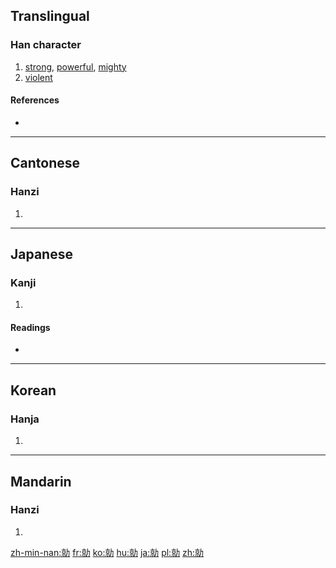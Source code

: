 ==Translingual==
{{Han etyl}}

===Han character===
{{Han char|rn=19|rad=力|as=08|sn=10|four=04927|canj=YFKS|ids=⿰京力}}

# [[strong]], [[powerful]], [[mighty]]
# [[violent]]

====References====
* {{Han ref|kx=0147.430|dkj=02370|dj=0333.060|hdz=10373.110|uh=52CD|ud=21197|bh=D0ED|bd=53485}}

----

==Cantonese==

===Hanzi===
{{yue-hanzi|jyut=|y=king4}}

# {{defn|lang=yue|sort=力08}}

----

==Japanese==

===Kanji===
{{ja-kanji|grade=|rs=力08}}

# {{defn|lang=ja|sort=力08}}

====Readings====
* {{ja-readings|on=[[けい]] (kei)|kun=[[つよい]] (tsuyoi)}}

----

==Korean==

===Hanja===
{{ko-hanja|hangeul=경|rv=gyeong|mr=kyŏng}}

# {{defn|lang=ko|sort=力08}}

----

==Mandarin==

===Hanzi===
{{cmn-hanzi|pin=[[qíng]] ([[qing2]])|wg=ch'ing<sup>2</sup>}}

# {{defn|lang=cmn|sort=力08}}

[[zh-min-nan:勍]]
[[fr:勍]]
[[ko:勍]]
[[hu:勍]]
[[ja:勍]]
[[pl:勍]]
[[zh:勍]]